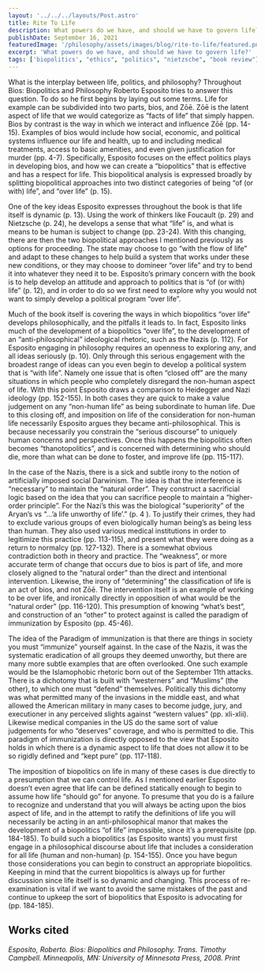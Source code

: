 ```yaml
---
layout: '../../../layouts/Post.astro'
title: Rite To Life
description: What powers do we have, and should we have to govern life?
publishDate: September 16, 2021
featuredImage: '/philosophy/assets/images/blog/rite-to-life/featured.png'
excerpt: 'What powers do we have, and should we have to govern life?'
tags: ['biopolitics', "ethics", "politics", "nietzsche", "book review"]
---
```


What is the interplay between life, politics, and philosophy? Throughout Bios: Biopolitics and Philosophy Roberto Esposito tries to answer this question. To do so he first begins by laying out some terms. Life for example can be subdivided into two parts, bios, and Zōē. Zōē is the latent aspect of life that we would categorize as “facts of life” that simply happen. Bios by contrast is the way in which we interact and influence Zōē (pp. 14-15). Examples of bios would include how social, economic, and political systems influence our life and health, up to and including medical treatments, access to basic amenities, and even given justification for murder (pp. 4-7). Specifically, Esposito focuses on the effect politics plays in developing bios, and how we can create a “biopolitics” that is effective and has a respect for life. This biopolitical analysis is expressed broadly by splitting biopolitical approaches into two distinct categories of being “of (or with) life”, and “over life” (p. 15). 

One of the key ideas Esposito expresses throughout the book is that life itself is dynamic (p. 13). Using the work of thinkers like Foucault (p. 29) and Nietzsche (p. 24), he develops a sense that what “life” is, and what is means to be human is subject to change (pp. 23-24). With this changing, there are then the two biopolitical approaches I mentioned previously as options for proceeding. The state may choose to go “with the flow of life” and adapt to these changes to help build a system that works under these new conditions, or they may choose to domineer “over life” and try to bend it into whatever they need it to be. Esposito’s primary concern with the book is to help develop an attitude and approach to politics that is “of (or with) life” (p. 12), and in order to do so we first need to explore why you would not want to simply develop a political program “over life”. 

Much of the book itself is covering the ways in which biopolitics “over life” develops philosophically, and the pitfalls it leads to. In fact, Esposito links much of the development of a biopolitics “over life”, to the development of an “anti-philosophical” ideological rhetoric, such as the Nazis (p. 112). For Esposito engaging in philosophy requires an openness to exploring any, and all ideas seriously (p. 10). Only through this serious engagement with the broadest range of ideas can you even begin to develop a political system that is “with life”. Namely one issue that is often “closed off” are the many situations in which people who completely disregard the non-human aspect of life. With this point Esposito draws a comparison to Heidegger and Nazi ideology (pp. 152-155). In both cases they are quick to make a value judgement on any “non-human life” as being subordinate to human life. Due to this closing off, and imposition on life of the consideration for non-human life necessarily Esposito argues they became anti-philosophical. This is because necessarily you constrain the “serious discourse” to uniquely human concerns and perspectives. Once this happens the biopolitics often becomes “thanotopolitics”, and is concerned with determining who should die, more than what can be done to foster, and improve life (pp. 115-117). 

In the case of the Nazis, there is a sick and subtle irony to the notion of artificially imposed social Darwinism. The idea is that the interference is “necessary” to maintain the “natural order”. They construct a sacrificial logic based on the idea that you can sacrifice people to maintain a “higher-order principle”. For the Nazi’s this was the biological “superiority” of the Aryan’s vs “…’a life unworthy of life’.” (p. 4 ). To justify their crimes, they had to exclude various groups of even biologically human being’s as being less than human. They also used various medical institutions in order to legitimize this practice (pp. 113-115), and present what they were doing as a return to normalcy (pp. 127-132). There is a somewhat obvious contradiction both in theory and practice. The “weakness”, or more accurate term of change that occurs due to bios is part of life, and more closely aligned to the “natural order” than the direct and intentional intervention. Likewise, the irony of “determining” the classification of life is an act of bios, and not Zōē. The intervention itself is an example of working to be over life, and ironically directly in opposition of what would be the “natural order” (pp. 116-120). This presumption of knowing “what’s best”, and construction of an “other” to protect against is called the paradigm of immunization by Esposito (pp. 45-46).

The idea of the Paradigm of immunization is that there are things in society you must “immunize” yourself against. In the case of the Nazis, it was the systematic eradication of all groups they deemed unworthy, but there are many more subtle examples that are often overlooked. One such example would be the Islamophobic rhetoric born out of the September 11th attacks. There is a dichotomy that is built with “westerners” and “Muslims” (the other), to which one must “defend” themselves. Politically this dichotomy was what permitted many of the invasions in the middle east, and what allowed the American military in many cases to become judge, jury, and executioner in any perceived slights against “western values” (pp. xli-xlii). Likewise medical companies in the US do the same sort of value judgements for who “deserves” coverage, and who is permitted to die. This paradigm of immunization is directly opposed to the view that Esposito holds in which there is a dynamic aspect to life that does not allow it to be so rigidly defined and “kept pure” (pp. 117-118). 

The imposition of biopolitics on life in many of these cases is due directly to a presumption that we can control life. As I mentioned earlier Esposito doesn’t even agree that life can be defined statically enough to begin to assume how life “should go” for anyone. To presume that you do is a failure to recognize and understand that you will always be acting upon the bios aspect of life, and in the attempt to ratify the definitions of life you will necessarily be acting in an anti-philosophical manor that makes the development of a biopolitics “of life” impossible, since it’s a prerequisite (pp. 184-185). To build such a biopolitics (as Esposito wants) you must first engage in a philosophical discourse about life that includes a consideration for all life (human and non-human) (p. 154-155). Once you have begun those considerations you can begin to construct an appropriate biopolitics. Keeping in mind that the current biopolitics is always up for further discussion since life itself is so dynamic and changing. This process of re-examination is vital if we want to avoid the same mistakes of the past and continue to upkeep the sort of biopolitics that Esposito is advocating for (pp. 184-185).

## Works cited 

*Esposito, Roberto. Bios: Biopolitics and Philosophy. Trans. Timothy Campbell. Minneapolis, MN: University of Minnesota Press, 2008. Print*